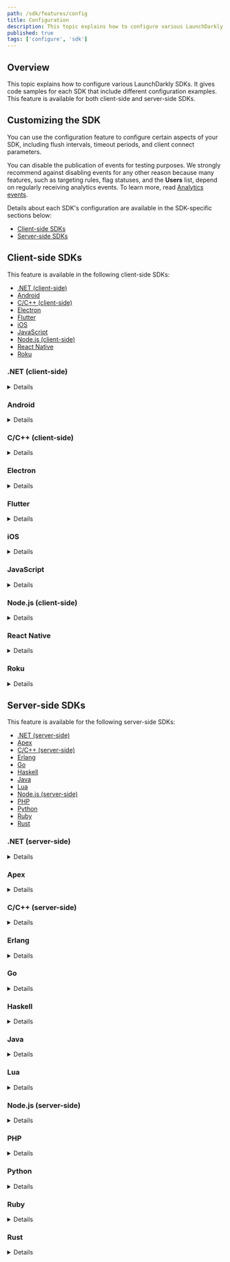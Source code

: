 ```yaml
---
path: /sdk/features/config
title: Configuration
description: This topic explains how to configure various LaunchDarkly SDKs, both client- and server-side.
published: true
tags: ['configure', 'sdk']
---
```


## Overview

This topic explains how to configure various LaunchDarkly SDKs. It gives code samples for each SDK that include different configuration examples. This feature is available for both client-side and server-side SDKs.

## Customizing the SDK

You can use the configuration feature to configure certain aspects of your SDK, including flush intervals, timeout periods, and client connect parameters.

You can disable the publication of events for testing purposes. We strongly recommend against disabling events for any other reason because many features, such as targeting rules, flag statuses, and the **Users** list, depend on regularly receiving analytics events. To learn more, read [Analytics events](/sdk/concepts/events).

Details about each SDK's configuration are available in the SDK-specific sections below:

* [Client-side SDKs](#client-side-sdks)
* [Server-side SDKs](#server-side-sdks)

## Client-side SDKs

This feature is available in the following client-side SDKs:

* [.NET (client-side)](#net-client-side)
* [Android](#android)
* [C/C++ (client-side)](#cc-client-side)
* [Electron](#electron)
* [Flutter](#flutter)
* [iOS](#ios)
* [JavaScript](#javascript)
* [Node.js (client-side)](#nodejs-client-side)
* [React Native](#react-native)
* [Roku](#roku)

### .NET (client-side)

<Details summary="Expand .NET (client-side) code sample">

This code sample shows you how to create a custom configuration object to pass custom parameters to the client. With it, we've configured the event queue flush frequency.

You can configure `Configuration.Builder`:

<CodeTabs
  defaultValue="csharp"
  values={[
    { label: 'C#', value: 'csharp', },
  ]
}>
<CodeTabItem value="csharp">

```csharp
Configuration config = Configuration
    .Builder("YOUR_MOBILE_KEY")
    .EventFlushInterval(TimeSpan.FromSeconds(2))
    .Build();
LdClient client = LdClient.Init(config, user);
```

</CodeTabItem>
</CodeTabs>

To learn more about the specific configuration options that are available in this SDK, read the [SDK's API docs](https://launchdarkly.github.io/dotnet-client-sdk/api/LaunchDarkly.Sdk.Client.Configuration.html).
</Details>

### Android

<Details summary="Expand Android code sample">

This code sample shows you how to configure the client connect and flush interval parameters:

<CodeTabs
  defaultValue="java"
  values={[
    { label: 'Java', value: 'java' },
    { label: 'Kotlin', value: 'kotlin' }
  ]
}>
<CodeTabItem value="java">

```java
LDConfig ldConfig = new LDConfig.Builder()
    .mobileKey("YOUR_MOBILE_KEY")
    .setConnectionTimeoutMillis(5000)
    .setEventsFlushIntervalMillis(5000)
    .build();
```

</CodeTabItem>
<CodeTabItem value="kotlin">

```kotlin
val ldConfig: LDConfig = LDConfig.Builder()
    .setMobileKey("YOUR_MOBILE_KEY")
    .setConnectionTimeoutMillis(5000)
    .setEventsFlushIntervalMillis(5000)
    .build()
```

</CodeTabItem>
</CodeTabs>

To learn more about the specific configuration options that are available in this SDK, read the [Javadoc](https://launchdarkly.github.io/android-client-sdk/com/launchdarkly/sdk/android/LDConfig.Builder.html).
</Details>

### C/C++ (client-side)

<Details summary="Expand C/C++ (client-side) code sample">

This code sample shows you how to configure the event queue capacity and flush interval parameters:

<CodeTabs
  defaultValue="c"
  values={[
    { label: 'C/C++', value: 'c' }
    ]
}>
<CodeTabItem value="c">

```c
struct LDConfig *config = LDConfigNew("YOUR_MOBILE_KEY");
LDConfigSetEventsCapacity(config, 1000);
LDConfigSetEventsFlushIntervalMillis(config, 30000);
```

</CodeTabItem>
</CodeTabs>

To learn more about the specific configuration options that are available in this SDK, read the [SDK's API docs](https://launchdarkly.github.io/c-client-sdk/config_8h.html).
</Details>

### Electron

<Details summary="Expand Electron code sample">

This code sample shows you how to create a custom configuration object to pass custom parameters to the client:

<CodeTabs
  defaultValue="js"
  values={[
    { label: 'JavaScript', value: 'js' },
    { label: 'TypeScript', value: 'ts' },
  ]
}>
<CodeTabItem value="js">

```js
const options = {
  allAttributesPrivate: true
};
const client = LDElectron.initializeInMain('YOUR_CLIENT_SIDE_ID', user, options);

```

</CodeTabItem>
<CodeTabItem value="ts">

```ts
import * as LDElectron from 'launchdarkly-electron-client-sdk'

const options: LDElectron.LDOptions = { allAttributesPrivate: true };
const client = LDElectron.initializeInMain('YOUR_CLIENT_SIDE_ID', user, options);
```

</CodeTabItem>
</CodeTabs>

To learn more about the specific configuration options that are available in this SDK, read the [SDK's API docs](https://launchdarkly.github.io/electron-client-sdk/interfaces/_launchdarkly_electron_client_sdk_.ldoptions.html).
</Details>

### Flutter

<Details summary="Expand Flutter code sample">

This code sample shows you how to configure the client connect and flush interval parameters:

<CodeTabs
  defaultValue="dart"
  values={[
    { label: 'Dart', value: 'dart' }
  ]
}>
<CodeTabItem value="dart">

```dart
LDConfig ldConfig = LDConfigBuilder('YOUR_MOBILE_KEY')
    .connectionTimeoutMillis(5000)
    .eventsFlushIntervalMillis(5000)
    .build();
```

</CodeTabItem>
</CodeTabs>

 To learn more about the specific configuration options that are available in this SDK, read the [SDK's API docs](https://launchdarkly.github.io/flutter-client-sdk/launchdarkly_flutter_client_sdk/LDConfigBuilder-class.html).
 </Details>

### iOS

<Details summary="Expand iOS code sample">

This code sample shows you how to configure the client connection timeout and event flush interval parameters:

<CodeTabs
  defaultValue="swift"
  values={[
    { label: 'Swift', value: 'swift'},
    { label: 'Objective-C', value: 'objc'},
  ]
}>
<CodeTabItem value="swift">

```swift
var ldConfig = LDConfig(mobileKey: "YOUR_MOBILE_KEY")
ldConfig.connectionTimeout = 10.0
ldConfig.eventFlushInterval = 30.0
```

</CodeTabItem>
<CodeTabItem value="objc">

```objectivec
LDConfig *ldConfig = [[LDConfig alloc] initWithMobileKey:@"YOUR_MOBILE_KEY"];
ldConfig.connectionTimeout = 10.0;
ldConfig.eventFlushInterval = 30.0;
```

</CodeTabItem>
</CodeTabs>

To learn more about the specific configuration options that are available in this SDK, read the [SDK's API docs](https://launchdarkly.github.io/ios-client-sdk/Structs/LDConfig.html).
</Details>

### JavaScript

<Details summary="Expand JavaScript code sample">

This code sample shows you how to create a custom configuration object to pass custom parameters to the client:

<CodeTabs
  defaultValue="js"
  values={[
    { label: 'JavaScript', value: 'js' },
    { label: 'TypeScript', value: 'ts'},
  ]
}>
<CodeTabItem value="js">

```js
const options = { allAttributesPrivate: true };
const client = LDClient.initialize('YOUR_CLIENT_SIDE_ID', user, options);

```

</CodeTabItem>
<CodeTabItem value="ts">

```ts
import * as LDClient from 'launchdarkly-js-client-sdk';

const options: LDClient.LDOptions = { allAttributesPrivate: true };
const client = LDClient.initialize('YOUR_CLIENT_SIDE_ID', user, options);
```

</CodeTabItem>
</CodeTabs>

To learn more about the specific configuration options that are available in this SDK, read the [SDK's API docs](https://launchdarkly.github.io/js-client-sdk/interfaces/_launchdarkly_js_client_sdk_.ldoptions.html).
</Details>

### Node.js (client-side)

<Details summary="Expand Node.js (client-side) code sample">

This code sample shows you how to create a custom configuration object to pass custom parameters to the client:

<CodeTabs defaultValue="js"
  values={[
    { label: 'JavaScript', value: 'js' },
    { label: 'TypeScript', value: 'ts'},
  ]
}>
<CodeTabItem value="js">

```js
const options = {
  flushInterval: 10000, // milliseconds
  allAttributesPrivate: true
};

const client = LDClient.initialize('YOUR_CLIENT_SIDE_ID', user, options);
```

</CodeTabItem>
<CodeTabItem value="ts">

```ts
import * as LDClient from 'launchdarkly-node-client-sdk';

const options: LDClient.LDOptions = {
  flushInterval: 10000, // milliseconds
  allAttributesPrivate: true,
};
const client = LDClient.initialize('YOUR_CLIENT_SIDE_ID', user, options);
```

</CodeTabItem>
</CodeTabs>

For a full guide to the available configuration options, read `LDOptions` in the [TypeScript reference](https://launchdarkly.github.io/node-client-sdk/interfaces/_launchdarkly_node_client_sdk_.ldoptions.html).
</Details>

### React Native

<Details summary="Expand React Native code sample">

This code sample shows you how to create a custom configuration object to pass custom parameters to the client.

The `config` object can include a variety of options. `mobileKey` is a required property, but all other properties are optional.

Here is an example:

<CodeTabs
  defaultValue="js"
  values={[
    { label: 'JavaScript', value: 'js'},
    { label: 'TypeScript', value: 'ts'},
  ]
}>
<CodeTabItem value="js">

```js
let config = {
  mobileKey: 'YOUR_MOBILE_KEY',
  connectionTimeoutMillis: 3000
  };
await client.configure(config, user);
```
</CodeTabItem>
<CodeTabItem value="ts">

```ts
import LDClient, * as ld from 'launchdarkly-react-native-client-sdk';

let config: ld.LDConfig = {
  mobileKey: 'YOUR_MOBILE_KEY',
  connectionTimeoutMillis: 3000
};
await client.configure(config, user);
```
</CodeTabItem>
</CodeTabs>

To learn more about the specific configuration options that are available in this SDK, read the [SDK's API docs](https://launchdarkly.github.io/react-native-client-sdk/index.html#LDConfig).
</Details>

### Roku

<Details summary="Expand Roku code sample">

This code sample shows you how to create a configuration object:

<CodeTabs
  defaultValue="brightscript"
  values={[
    { label: 'BrightScript', value: 'brightscript' },
  ]
}>
<CodeTabItem value="brightscript">

```brightscript
REM for a legacy Roku application
config = LaunchDarklyConfig("YOUR_MOBILE_KEY")

REM for a SceneGraph Roku Application
config = LaunchDarklyConfig("YOUR_MOBILE_KEY", CLIENT_SCENEGRAPH_NODE)

```

</CodeTabItem>
</CodeTabs>

We support the following configuration options for both SceneGraph and non-SceneGraph usage:

<CodeTabs
  defaultValue="brightscript"
  values={[
    { label: 'BrightScript', value: 'brightscript', },
  ]
}>
<CodeTabItem value="brightscript">

```brightscript
config.setAppURI(String)

config.setEventsURI(String)

config.setStreamURI(String)


config.setPollingIntervalSeconds(Integer)

config.setOffline(Boolean)


config.addPrivateAttribute(String)

config.setAllAttributesPrivate(Boolean)


config.setEventsCapacity(Integer)

config.setEventsFlushIntervalSeconds(Integer)

config.setStreaming(Boolean)

```

</CodeTabItem>
</CodeTabs>
</Details>

## Server-side SDKs

This feature is available for the following server-side SDKs:

* [.NET (server-side)](#net-server-side)
* [Apex](#apex)
* [C/C++ (server-side)](#cc-server-side)
* [Erlang](#erlang)
* [Go](#go)
* [Haskell](#haskell)
* [Java](#java)
* [Lua](#lua)
* [Node.js (server-side)](#nodejs-server-side)
* [PHP](#php)
* [Python](#python)
* [Ruby](#ruby)
* [Rust](#rust)

### .NET (server-side)

<Details summary="Expand .NET (server-side) code sample">

This code sample shows you how to pass custom parameters to the client by creating a custom configuration object:

<CodeTabs
  defaultValue="csharp"
  values={[
    { label: 'C#', value: 'csharp', },
    { label: 'C# (.NET SDK versions 5.14.x and earlier)', value: 'dotnet5', },
  ]
}>
<CodeTabItem value="csharp">

```csharp
var config = Configuration.Builder("YOUR_SDK_KEY")
    .Events(
        Components.SendEvents().FlushInterval(TimeSpan.FromSeconds(2))
    )
    .Build();
var client = new LdClient(config);
```

</CodeTabItem>
<CodeTabItem value="dotnet5">

```csharp
var config = Configuration.Builder("YOUR_SDK_KEY")
    .EventFlushInterval(TimeSpan.FromSeconds(2))
    .Build();
var client = new LdClient(config);
```

</CodeTabItem>
</CodeTabs>

For a complete list of configuration options for the client, including proxy settings, timeouts, and streaming/polling options, read the SDK's API documentation for [`ConfigurationBuilder`](https://launchdarkly.github.io/dotnet-server-sdk/api/LaunchDarkly.Sdk.Server.ConfigurationBuilder.html).
</Details>

### Apex

<Details summary="Expand Apex code sample">

This code sample shows you how to configure the client to redact all user attributes in events:

<CodeTabs
  defaultValue="java"
  values={[
    { label: 'Apex', value: 'java', },
  ]
}>
<CodeTabItem value="java">

```java
LDConfig config = new LDConfig.Builder()
    .setAllAttributesPrivate(true)
    .build();
```

</CodeTabItem>
<CodeTabItem value="c">

```c
struct LDConfig *config = LDConfigNew("YOUR_SDK_KEY");
LDConfigSetEventsCapacity(config, 1000);
LDConfigSetEventsFlushInterval(config, 30000);
```

</CodeTabItem>
</CodeTabs>

To learn more about the configuration options available for this SDK, read the [SDK's API docs](https://github.com/launchdarkly/apex-server-sdk/blob/master/doc.md#class-ldconfigbuilder).
</Details>

### C/C++ (server-side)

<Details summary="Expand C/C++ (server-side) code sample">

<Callout intent="alert">
<CalloutTitle>Finish setting up your configuration client before you call `LDClientInit`</CalloutTitle>
<CalloutDescription>

You must finish setting up your configuration object before you call `LDClientInit`. If you initialize the client before configuration is complete, the SDK will not use anything you provide after initialization.

</CalloutDescription>
</Callout>

This code sample shows you how to configure the event queue capacity and flush interval parameters:

<CodeTabs
  defaultValue="c"
  values={[
    { label:'C/C++', value: 'c' },
  ]
}>
<CodeTabItem value="c">

```c
struct LDConfig *config = LDConfigNew("YOUR_SDK_KEY");
LDConfigSetEventsCapacity(config, 1000);
LDConfigSetEventsFlushInterval(config, 30000);
```

</CodeTabItem>
</CodeTabs>

For a complete list of configuration options, read the [SDK's API docs](https://launchdarkly.github.io/c-server-sdk/config_8h.html).
</Details>

### Erlang

<Details summary="Expand Erlang code sample">

This code sample shows you how to pass custom parameters when the client starts with the `Options` map parameter. The code in this example turns off streaming, so the SDK connects to LaunchDarkly through polling.

To pass custom parameters:

<CodeTabs
  defaultValue="erlang"
  values={[
    { label: 'Erlang', value: 'erlang', }
  ]
}>
<CodeTabItem value="erlang">

```
% Specify options
ldclient:start_instance("YOUR_SDK_KEY", #{stream => false})

% With a custom instance name
ldclient:start_instance("YOUR_SDK_KEY", my_instance, #{stream => false})
```

</CodeTabItem>
</CodeTabs>
</Details>

### Go

<Details summary="Expand Go code sample">

This code sample shows you how to pass custom parameters to the client by creating a custom configuration object. The code in this sample configures the event flush interval parameter.

To pass custom parameters:

<CodeTabs
  defaultValue="go"
  values={[
    { label: 'Go', value: 'go', },
  ]
}>
<CodeTabItem value="go">

```go
import (
    ld "gopkg.in/launchdarkly/go-server-sdk.v5"
    "gopkg.in/launchdarkly/go-server-sdk.v5/ldcomponents"
)

var config ld.Config

config.Events = ldcomponents.SendEvents().FlushInterval(10 * time.Second)

client := ld.MakeCustomClient("YOUR_SDK_KEY", config, 5 * time.Second)
```

</CodeTabItem>
</CodeTabs>

To learn more about the configuration options, read [`Config`](https://pkg.go.dev/gopkg.in/launchdarkly/go-server-sdk.v5#Config).
</Details>

### Haskell

<Details summary="Expand Haskell code sample">

This code sample shows you how to pass custom parameters to the client by creating a custom configuration object. This example configures the event queue capacity and flush interval parameters.

To pass custom parameters:

<CodeTabs
  defaultValue="haskell"
  values={[
    { label: 'Haskell', value: 'haskell', }
  ]
}>
<CodeTabItem value="haskell">

```haskell
{-# LANGUAGE OverloadedStrings #-}

import LaunchDarkly.Server.Config

import Data.Function ((&))

config :: Config
config = (makeConfig "YOUR_SDK_KEY")
    & configSetEventsCapacity 1000
    & configSetFlushIntervalSeconds 30
```

</CodeTabItem>
</CodeTabs>

To learn more about the specific user properties that are available in this SDK, read the [SDK's API docs](https://launchdarkly.github.io/haskell-server-sdk/LaunchDarkly-Server-Config.html).
</Details>

### Java

<Details summary="Expand Java code sample">

This code sample shows you how to pass custom parameters to the client by creating a custom configuration object.

In this example, we've configured two properties for HTTP (the connect and socket timeouts), and one property for analytics events (the event flush interval).

To pass custom parameters:

<CodeTabs
  defaultValue="java"
  values={[
    { label: 'Java', value: 'java', },
  ]
}>
<CodeTabItem value="java">

```java
LDConfig config = new LDConfig.Builder()
  .http(
    Components.httpConfiguration()
      .connectTimeout(Duration.ofSeconds(3))
      .socketTimeout(Duration.ofSeconds(3))
  )
  .events(
    Components.sendEvents()
      .flushInterval(Duration.ofSeconds(10))
  )
  .build();
LDClient client = new LDClient("YOUR_SDK_KEY", config);
```

</CodeTabItem>
</CodeTabs>

For a complete list of configuration options for the client, including proxy settings, timeouts, and streaming/polling options, read the Javadoc for [LDConfig.Builder](http://launchdarkly.github.io/java-server-sdk/com/launchdarkly/sdk/server/LDConfig.Builder.html). You can also read the [4.x version](https://javadoc.io/doc/com.launchdarkly/launchdarkly-java-server-sdk/4.12.0/com/launchdarkly/client/LDConfig.Builder.html).
</Details>

### Lua

<Details summary="Expand Lua code sample">

This code sample shows you how to pass custom parameters to the client by creating a custom configuration object.

<Callout intent="alert">
<CalloutTitle>Finish setting up your configuration client before you call `LDClientInit`</CalloutTitle>
<CalloutDescription>

You must finish setting up your configuration object before you call `LDClientInit`. If you initialize the client before configuration is complete, the SDK will not use anything you provide after initialization.

</CalloutDescription>
</Callout>

Here, we've configured the event queue capacity and flush interval parameters:

<CodeTabs
  defaultValue="lua"
  values={[
    { label: 'Lua', value: 'lua', },
  ]
}>
<CodeTabItem value="lua">

```lua
local config = {
    key                 = YOUR_SDK_KEY,
    eventsCapacity      = 1000,
    eventsFlushInterval = 30000
}

local client = ld.clientInit(config, 1000)
```

</CodeTabItem>
</CodeTabs>

To learn more about configuration options, read the [SDK's API docs](https://launchdarkly.github.io/lua-server-sdk/modules/launchdarkly-server-sdk.html#makeClient).
</Details>

### Node.js (server-side)

<Details summary="Expand Node.js (server-side) code sample">

This code sample shows you how to pass custom parameters to the client by creating a custom configuration object:

<CodeTabs
  defaultValue="js"
  values={[
    { label: 'JavaScript', value: 'js', },
    { label: 'TypeScript', value: 'ts', },
  ]
}>
<CodeTabItem value="js">

```js
const options = {
  timeout: 3
};
client = ld.init('YOUR_SDK_KEY', options);
```

</CodeTabItem>
<CodeTabItem value="ts">

```ts
import * as ld from 'launchdarkly-node-server-sdk';

const options: ld.LDOptions = {
  timeout: 3,
};
const client = ld.init('YOUR_SDK_KEY', options);
```

</CodeTabItem>
</CodeTabs>

To learn more about the specific configuration options that are available in this SDK, read the [SDK's API docs](https://launchdarkly.github.io/node-server-sdk/interfaces/_launchdarkly_node_server_sdk_.LDOptions.html).
</Details>

### PHP

<Details summary="Expand PHP code sample">

This code sample uses the `cache` option, which passes as an array to the client constructor. There are a few additional options you can set in this array.

We've set the client connect timeout to three seconds in addition to providing a custom cache storage provider.

<Callout intent="alert">
<CalloutTitle>Sending events in PHP</CalloutTitle>
<CalloutDescription>

The LaunchDarkly SDK sends data back to our server to record events from track and variation calls. On our other platforms, this data is sent asynchronously, so that it adds no latency to serving web pages. PHP's shared-nothing architecture makes this difficult.

By default, LaunchDarkly forks an external process that executes `curl` to send this data. In practice, we've found that this is the most reliable way to send data without introducing latency to page load times. If your server does not have `curl` installed, or has other restrictions that make it impossible to invoke `curl` as an external process, you may need to implement a custom `EventProcessor` to send events to LaunchDarkly.

</CalloutDescription>
</Callout>

Here is an example:

<CodeTabs
  defaultValue="php"
  values={[
    { label: 'PHP', value: 'php', }
  ]
}>
<CodeTabItem value="php">

```php
$client = new LaunchDarkly\LDClient("YOUR_SDK_KEY", array("cache" => $cacheStorage, "connect_timeout" => 3));
```

</CodeTabItem>
</CodeTabs>

For a complete list of customizable parameters, read the documentation for the [LDClient constructor](http://launchdarkly.github.io/php-server-sdk/classes/LaunchDarkly-LDClient.html#method___construct).
</Details>

### Python

<Details summary="Expand Python code sample">

This code sample shows you how to pass custom parameters to the client by creating a custom configuration object:

<CodeTabs
  defaultValue="sdk7"
  values={[
    { label: 'Python', value: 'sdk7', },
    { label: 'Python (SDK versions 6.12.x and earlier)', value: 'sdk6', },
  ]
}>
<CodeTabItem value="sdk7">

```py
config = Config(sdk_key='YOUR_SDK_KEY', http=HTTPConfig(connect_timeout=5))
ldclient.set_config(config)
```

</CodeTabItem>
<CodeTabItem value="sdk6">

```py
config = Config(sdk_key='YOUR_SDK_KEY', connect_timeout=5)
ldclient.set_config(config)
```

</CodeTabItem>
</CodeTabs>

The `Config` type lets you specify a variety of options. To learn more about the specific configuration options that are available in this SDK, read the [SDK's API docs](https://launchdarkly-python-sdk.readthedocs.io/en/latest/api-main.html#module-ldclient.config).
</Details>

### Ruby

<Details summary="Expand Ruby code sample">

This code sample shows you how to configure the behavior of the client by creating a custom configuration object.

The client constructor takes a configuration object as an optional parameter. In this example, we've set the connection timeout to LaunchDarkly to one second, and the read timeout to two seconds.

To create a custom configuration object:

<CodeTabs
  defaultValue="ruby"
  values={[
    { label: 'Ruby', value: 'ruby', }
  ]
}>
<CodeTabItem value="ruby">

```ruby
config = LaunchDarkly::Config.new({connect_timeout: 1, read_timeout: 1})
client = LaunchDarkly::LDClient.new("YOUR_SDK_KEY", config)
```

</CodeTabItem>
</CodeTabs>

To learn more about the specific configuration options that are available in this SDK, read the [SDK's API docs](https://launchdarkly.github.io/ruby-server-sdk/LaunchDarkly/Config).
</Details>

### Rust

<Details summary="Expand Rust code sample">

This code sample shows you how to pass custom parameters to the client by creating a custom configuration object:

<CodeTabs
  defaultValue="rust"
  values={[
    { label: 'Rust', value: 'rust', }
  ]
}>
<CodeTabItem value="rust">

```rust
let config = ConfigBuilder::new("YOUR_SDK_KEY")
  .offline(true)
  .build();
let client = Client::build(config).unwrap();
```

</CodeTabItem>
</CodeTabs>

The `Config` type lets you specify a variety of options. To learn more about the specific configuration options that are available in this SDK, read the [SDK's API docs](https://docs.rs/launchdarkly-server-sdk/latest/launchdarkly_server_sdk/struct.Config.html).
</Details>
